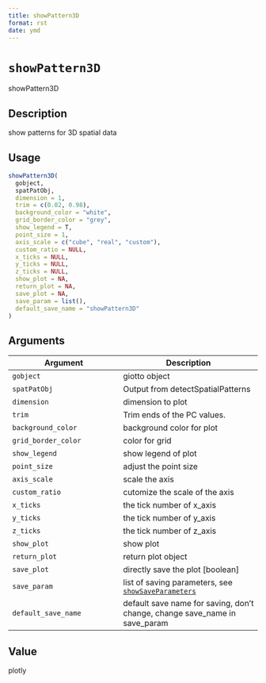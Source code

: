 ```yaml
--- 
title: showPattern3D 
format: rst 
date: ymd 
--- 
```

# `showPattern3D`

showPattern3D


## Description

show patterns for 3D spatial data


## Usage

```r
showPattern3D(
  gobject,
  spatPatObj,
  dimension = 1,
  trim = c(0.02, 0.98),
  background_color = "white",
  grid_border_color = "grey",
  show_legend = T,
  point_size = 1,
  axis_scale = c("cube", "real", "custom"),
  custom_ratio = NULL,
  x_ticks = NULL,
  y_ticks = NULL,
  z_ticks = NULL,
  show_plot = NA,
  return_plot = NA,
  save_plot = NA,
  save_param = list(),
  default_save_name = "showPattern3D"
)
```


## Arguments

Argument      |Description
------------- |----------------
`gobject`     |     giotto object
`spatPatObj`     |     Output from detectSpatialPatterns
`dimension`     |     dimension to plot
`trim`     |     Trim ends of the PC values.
`background_color`     |     background color for plot
`grid_border_color`     |     color for grid
`show_legend`     |     show legend of plot
`point_size`     |     adjust the point size
`axis_scale`     |     scale the axis
`custom_ratio`     |     cutomize the scale of the axis
`x_ticks`     |     the tick number of x_axis
`y_ticks`     |     the tick number of y_axis
`z_ticks`     |     the tick number of z_axis
`show_plot`     |     show plot
`return_plot`     |     return plot object
`save_plot`     |     directly save the plot [boolean]
`save_param`     |     list of saving parameters, see [`showSaveParameters`](#showsaveparameters)
`default_save_name`     |     default save name for saving, don't change, change save_name in save_param


## Value

plotly


